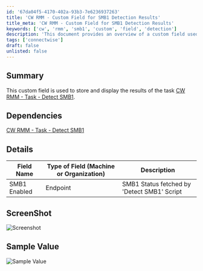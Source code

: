 ```yaml
---
id: '67da04f5-4170-402a-93b3-7e6236937263'
title: 'CW RMM - Custom Field for SMB1 Detection Results'
title_meta: 'CW RMM - Custom Field for SMB1 Detection Results'
keywords: ['cw', 'rmm', 'smb1', 'custom', 'field', 'detection']
description: 'This document provides an overview of a custom field used in ConnectWise RMM to store and display the results of the task that detects SMB1 status. It includes details on dependencies, field types, and sample values.'
tags: ['connectwise']
draft: false
unlisted: false
---
```

## Summary

This custom field is used to store and display the results of the task [CW RMM - Task - Detect SMB1](https://proval.itglue.com/DOC-5078775-14419758).

## Dependencies

[CW RMM - Task - Detect SMB1](https://proval.itglue.com/DOC-5078775-14419758)

## Details

| Field Name       | Type of Field (Machine or Organization) | Description                                 |
|------------------|-----------------------------------------|---------------------------------------------|
| SMB1 Enabled     | Endpoint                                | SMB1 Status fetched by 'Detect SMB1' Script |

## ScreenShot

![Screenshot](../../../static/img/SMB1-Enabled/image_1.png)

## Sample Value

![Sample Value](../../../static/img/SMB1-Enabled/image_2.png)











